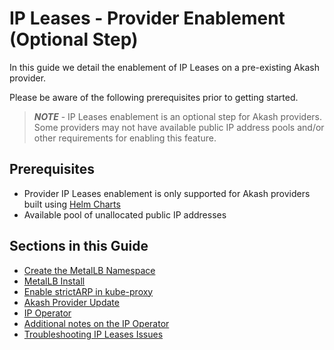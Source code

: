 # IP Leases - Provider Enablement (Optional Step)

In this guide we detail the enablement of IP Leases on a pre-existing Akash provider.

Please be aware of the following prerequisites prior to getting started.&#x20;

> _**NOTE**_ - IP Leases enablement is an optional step for Akash providers.  Some providers may not have available public IP address pools and/or other requirements for enabling this feature.

## Prerequisites&#x20;

* Provider IP Leases enablement is only supported for Akash providers built using [Helm Charts](../akash-cloud-provider-build-with-helm-charts/)
* Available pool of unallocated public IP addresses

## Sections in this Guide

* [Create the MetalLB Namespace](create-the-metallb-namespace.md)
* [MetalLB Install](metallb-install.md)
* [Enable strictARP in kube-proxy](enable-strictarp-in-kube-proxy.md)
* [Akash Provider Update](akash-provider-update.md)
* [IP Operator](ip-operator.md)
* [Additional notes on the IP Operator](additional-notes-on-the-ip-operator.md)
* [Troubleshooting IP Leases Issues](troubleshooting-ip-leases-issues.md)

